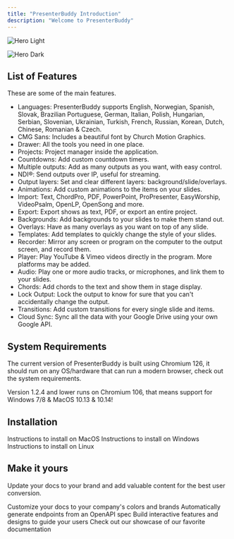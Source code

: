 ```yaml
---
title: "PresenterBuddy Introduction"
description: "Welcome to PresenterBuddy"
---
```


<img
  className="block dark:hidden"
  src="/images/hero-light.png"
  alt="Hero Light"
/>

<img
  className="hidden dark:block"
  src="/images/hero-dark.png"
  alt="Hero Dark"
/>

## List of Features

These are some of the main features.

- Languages: PresenterBuddy supports English, Norwegian, Spanish, Slovak, Brazilian Portuguese, German, Italian, Polish, Hungarian, Serbian, Slovenian, Ukrainian, Turkish, French, Russian, Korean, Dutch, Chinese, Romanian & Czech.
- CMG Sans: Includes a beautiful font by Church Motion Graphics.
- Drawer: All the tools you need in one place.
- Projects: Project manager inside the application.
- Countdowns: Add custom countdown timers.
- Multiple outputs: Add as many outputs as you want, with easy control.
- NDI®: Send outputs over IP, useful for streaming.
- Output layers: Set and clear different layers: background/slide/overlays.
- Animations: Add custom animations to the items on your slides.
- Import: Text, ChordPro, PDF, PowerPoint, ProPresenter, EasyWorship, VideoPsalm, OpenLP, OpenSong and more.
- Export: Export shows as text, PDF, or export an entire project.
- Backgrounds: Add backgrounds to your slides to make them stand out.
- Overlays: Have as many overlays as you want on top of any slide.
- Templates: Add templates to quickly change the style of your slides.
- Recorder: Mirror any screen or program on the computer to the output screen, and record them.
- Player: Play YouTube & Vimeo videos directly in the program. More platforms may be added.
- Audio: Play one or more audio tracks, or microphones, and link them to your slides.
- Chords: Add chords to the text and show them in stage display.
- Lock Output: Lock the output to know for sure that you can't accidentally change the output.
- Transitions: Add custom transitions for every single slide and items.
- Cloud Sync: Sync all the data with your Google Drive using your own Google API.

## System Requirements

The current version of PresenterBuddy is built using Chromium 126, it should run on any OS/hardware that can run a modern browser, check out the system requirements.

Version 1.2.4 and lower runs on Chromium 106, that means support for Windows 7/8 & MacOS 10.13 & 10.14!

## Installation

<CardGroup cols="3">
  <Card title="Mac" href="https://guide.worshipbuddy.org/mac">
    Instructions to install on MacOS
  </Card>
  <Card title="Windows" href="https://guide.worshipbuddy.org/windows">
    Instructions to install on Windows
  </Card>
  <Card title="Linux" href="https://guide.worshipbuddy.org/linux">
    Instructions to install on Linux
  </Card>
</CardGroup>

## Make it yours

Update your docs to your brand and add valuable content for the best user conversion.

<CardGroup cols="2">
  <Card title="Customize Style" icon="palette" href="https://mintlify.com/docs/settings/global">
    Customize your docs to your company's colors and brands
  </Card>
  <Card title="Reference APIs" icon="code" href="https://mintlify.com/docs/api-playground/openapi">
    Automatically generate endpoints from an OpenAPI spec
  </Card>
  <Card title="Add Components" icon="screwdriver-wrench" href="https://mintlify.com/docs/content/components/accordions">
    Build interactive features and designs to guide your users
  </Card>
  <Card title="Get Inspiration" icon="stars" href="https://mintlify.com/customers">
    Check out our showcase of our favorite documentation
  </Card>
</CardGroup>
